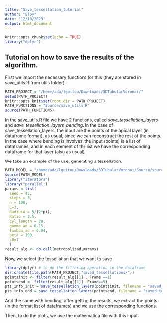 ```yaml
---
title: "Save_tessellation_tutorial"
author: "Eloy"
date: "12/10/2023"
output: html_document
---
```


```r
knitr::opts_chunk$set(echo = TRUE)
library("dplyr")
```

## Tutorial on how to save the results of the algorithm.

First we import the necessary functions for this (they are stored in save_utils.R from utils folder)

```r
PATH_PROJECT = "/home/ada/lguitou/Downloads/3DTubularVoronoi/"
setwd(PATH_PROJECT)
knitr::opts_knit$set(root.dir = PATH_PROJECT)
PATH_FUNCTIONS = "Source/save_utils.R"
source(PATH_FUNCTIONS)
```

In the save_utils.R file we have 2 functions, called *save_tessellation_layers* and *save_tessellation_layers_bending*. In the case of save_tessellation_layers, the input are the points of the apical layer (in dataframe format), as usual, since we can reconstruct the rest of the points. In the case where bending is involves, the input (points) is a list of dataframes, and in each element of the list we have the corresponding dataframe for that layer (also as usual).


We take an example of the use, generating a tessellation.

```r
PATH_MODEL = "/home/ada/lguitou/Downloads/3DTubularVoronoi/Source/source_MetropolisAlgorithm.R"
source(PATH_MODEL)
library("iterators")
library("parallel")
params = list(
  seed = 42,
  steps = 5,
  n = 100,
  L=3,
  RadiusA = 5/(2*pi),
  Ratio = 2.5,
  cyl_length = 20,
  gamma_ad = 0.15, 
  lambda_ad = 0.04, 
  beta = 100, 
  s0=1
  )
result_alg <- do.call(metropolisad,params)
```

Now, we select the tessellation that we want to save
```r
library(dplyr) # to do the filtering operation in the dataframe
dir.create(file.path(PATH_PROJECT,"saved_tessellations/"))
pointsinit <- filter(result_alg[[1]], Frame ==1)
pointsend <- filter(result_alg[[1]], Frame==5)
pts_info_init = save_tessellation_layers(pointsinit, filename = "saved_tessellations/example_1_of_saved_tessellation.csv")
pts_info_end = save_tessellation_layers(pointsend, filename = "saved_tessellations/example_2_of_saved_tessellation.csv")
```

And the same with bending, after getting the results, we extract the points (in the format list of dataframes) and we use the corresponding functions.

Then, to do the plots, we use the mathematica file with this input.


